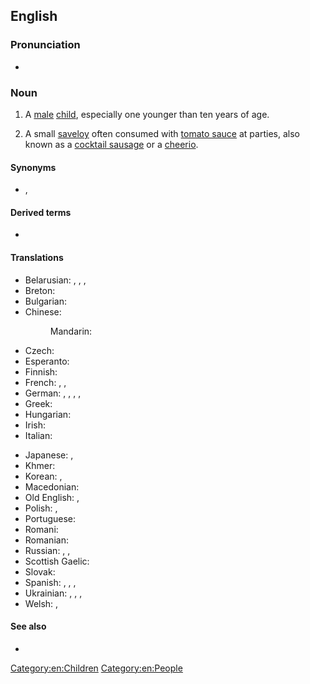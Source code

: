 {{also|Little Boy}}

==English==

===Pronunciation===
* {{audio|en|en-au-little boy.ogg|Audio (AU)}}

===Noun===
{{en-noun}}

# A [[male]] [[child]], especially one younger than ten years of age.
# {{lb|en|AU|NZ}} A small [[saveloy]] often consumed with [[tomato sauce]] at parties, also known as a [[cocktail sausage]] or a [[cheerio]].

====Synonyms====
* {{sense|male child}} {{l|en|boykin}}, {{l|en|young boy}}

====Derived terms====
* {{l|en|little boy's room}}

====Translations====
{{trans-top|a diminutive male child}}
* Belarusian: {{t|be|хло́пчык|m}}, {{t|be|хлапчаня́|n}}, {{t|be|хлапчанё|n}}, {{t|be|хлапчу́к|m}} {{qualifier|colloquial}}
* Breton: {{t+|br|paotr|m}}
* Bulgarian: {{t+|bg|момче́нце|n}}
* Chinese:
*: Mandarin: {{t|cmn|小男孩|tr=xiǎonánhái}}
* Czech: {{t|cs|chlapeček|m}}
* Esperanto: {{t|eo|knabeto}}
* Finnish: {{t+|fi|pikkupoika}}
* French: {{t+|fr|garçonnet|m}}, {{t+|fr|petit|m}}, {{t+|fr|gamin|m}}
* German: {{t|de|Knäbchen|n}}, {{t+|de|Knäblein|n}}, {{t+|de|Bürschchen|n}}, {{t+|de|Bübchen|n}}, {{t+|de|Bengelchen|n}}
* Greek: {{t+|el|αγοράκι|n}}
* Hungarian: {{t+|hu|kisfiú}}
* Irish: {{t+|ga|buachaill|m}}
* Italian: {{t+|it|bambino|m}}
{{trans-mid}}
* Japanese: {{t+|ja|男の子|tr=おとこのこ, otoko no ko}}, {{t+|ja|男児|tr=だんじ, danji}}
* Khmer: {{t|km|ក្មេងប្រុស}}
* Korean: {{t+|ko|남자아이}}, {{t|ko|남자애}}
* Macedonian: {{t|mk|момченце}}
* Old English: {{t|ang|cnafa|m}}, {{t|ang|cniht|m}}
* Polish: {{t+|pl|chłopczyk|m}}, {{t+|pl|chłopaczek|m}}
* Portuguese: {{t+|pt|rapaz|m}}
* Romani: {{t|rom|ćhavorro|m}}
* Romanian: {{t+|ro|băiețel|m}}
* Russian: {{t+|ru|ма́льчик|m}}, {{t+|ru|мальчи́шка|m}}, {{t+|ru|мальчуга́н|m}} {{qualifier|colloquial}}
* Scottish Gaelic: {{t+|gd|balachan|m}}
* Slovak: {{t|sk|chlapček|m}}
* Spanish: {{t+|es|niño|m}}, {{t+|es|chamaquito|m}} {{qualifier|Mexico|Central America}}, {{t+|es|chiquito|m}}, {{t|es|chiquitin|m}}
* Ukrainian: {{t|uk|хло́пчик}}, {{t|uk|хлопча́к|m}}, {{t|uk|хлопчи́сько|n}}, {{t|uk|хлопі́йко|n}}
* Welsh: {{t|cy|bachgennyn|m}}, {{t|cy|bachgenyn|m}}
{{trans-bottom}}

====See also====
* {{l|en|little girl}}

[[Category:en:Children]]
[[Category:en:People]]